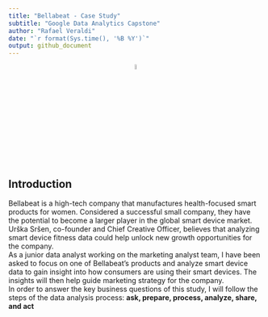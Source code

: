 ```yaml
---
title: "Bellabeat - Case Study"
subtitle: "Google Data Analytics Capstone"
author: "Rafael Veraldi"
date: "`r format(Sys.time(), '%B %Y')`"
output: github_document
---
```

<center>
![](./img/bellabeat-logo.png){width=5%}
</center>

## Introduction
Bellabeat is a  high-tech company that manufactures health-focused smart products for women. Considered a successful small company, they have the potential to become a larger player in the global smart device market. Urška Sršen, co-founder and Chief Creative Officer, believes that analyzing smart device fitness data could help unlock new growth opportunities for the company.\
As a junior data analyst working on the marketing analyst team, I have been asked to focus on one of Bellabeat’s products and analyze smart device data to gain insight into how consumers are using their smart devices. The insights will then help guide marketing strategy for the company.\
In order to answer the key business questions of this study, I will follow the steps of the data analysis process: **ask, prepare, process, analyze, share, and act**
